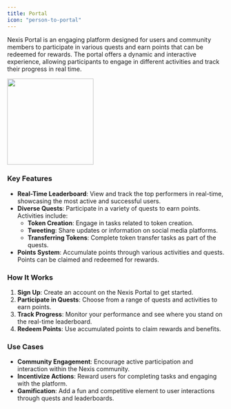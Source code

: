 ```yaml
---
title: Portal
icon: "person-to-portal"
---
```


Nexis Portal is an engaging platform designed for users and community members to participate in various quests and earn points that can be redeemed for rewards. The portal offers a dynamic and interactive experience, allowing participants to engage in different activities and track their progress in real time.

<div class="p-2 not-prose relative bg-gray-50/50 rounded-2xl overflow-hidden dark:bg-gray-800/25">
<div class="absolute inset-0 bg-grid-neutral-200/20 [mask-image:linear-gradient(0deg,#fff,rgba(255,255,255,0.6))] dark:bg-grid-white/5 dark:[mask-image:linear-gradient(0deg,rgba(255,255,255,0.1),rgba(255,255,255,0.5))]" style="background-position: 10px 10px;"></div>
<img height="200" src="/images/portal/1.png" class="rounded-md"/>
</div>

### Key Features

- **Real-Time Leaderboard**: View and track the top performers in real-time, showcasing the most active and successful users.
- **Diverse Quests**: Participate in a variety of quests to earn points. Activities include:
  - **Token Creation**: Engage in tasks related to token creation.
  - **Tweeting**: Share updates or information on social media platforms.
  - **Transferring Tokens**: Complete token transfer tasks as part of the quests.
- **Points System**: Accumulate points through various activities and quests. Points can be claimed and redeemed for rewards.

### How It Works

1. **Sign Up**: Create an account on the Nexis Portal to get started.
2. **Participate in Quests**: Choose from a range of quests and activities to earn points.
3. **Track Progress**: Monitor your performance and see where you stand on the real-time leaderboard.
4. **Redeem Points**: Use accumulated points to claim rewards and benefits.

### Use Cases

- **Community Engagement**: Encourage active participation and interaction within the Nexis community.
- **Incentivize Actions**: Reward users for completing tasks and engaging with the platform.
- **Gamification**: Add a fun and competitive element to user interactions through quests and leaderboards.
